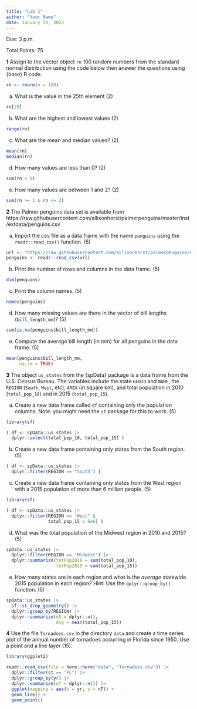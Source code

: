 ```yaml
---
title: "Lab 1"
author: "Your Name"
date: January 26, 2023
---
```


Due: 3 p.m.

Total Points: 75

**1** Assign to the vector object `rn` 100 random numbers from the standard normal distribution using the code below then answer the questions using {base} R code.

```r
rn <- rnorm(n = 100)
```

a. What is the value in the 25th element (2)
```r
rn[25]
```

b. What are the highest and lowest values (2)
```r
range(rn)
```

c. What are the mean and median values? (2)
```r
mean(rn)
median(rn)
```

d. How many values are less than 0? (2)
```r
sum(rn < 0)
```

e. How many values are between 1 and 2? (2)
```r
sum(rn >= 1 & rn <= 2)
```

**2** The Palmer penguins data set is available from https://raw.githubusercontent.com/allisonhorst/palmerpenguins/master/inst/extdata/penguins.csv

a. Import the csv file as a data frame with the name `penguins` using the `readr::read_csv()` function. (5)

```r
url <- "https://raw.githubusercontent.com/allisonhorst/palmerpenguins/master/inst/extdata/penguins.csv"
penguins <- readr::read_csv(url)
```

b. Print the number of rows and columns in the data frame. (5)
```r
dim(penguins)
```

c. Print the column names. (5)
```r
names(penguins)
```

d. How many missing values are there in the vector of bill lengths (`bill_length_mm`)? (5)
```r
sum(is.na(penguins$bill_length_mm))
```

e. Compute the average bill length (in mm) for all penguins in the data frame. (5)
```r
mean(penguins$bill_length_mm, 
     na.rm = TRUE)
```


**3** The object `us_states` from the {spData} package is a data frame from the U.S. Census Bureau. The variables include the state `GEOID` and `NAME`, the `REGION` (`South`, `West`, etc), `AREA` (in square km), and total population in 2010 (`total_pop_10`) and in 2015 (`total_pop_15`). 

a. Create a new data frame called `df` containing only the population columns. Note: you might need the `sf` package for this to work. (5) 
```r
library(sf)

( df <- spData::us_states |>
  dplyr::select(total_pop_10, total_pop_15) )
```

b. Create a new data frame containing only states from the South region. (5)
```r
( df <- spData::us_states |>
  dplyr::filter(REGION == "South") )
```


c. Create a new data frame containing only states from the West region with a 2015 population of more than 6 million people. (5)
```r
library(sf)

( df <- spData::us_states |>
  dplyr::filter(REGION == "West" &
                total_pop_15 > 6e6) )

```


d. What was the total population of the Midwest region in 2010 and 2015? (5)

```r
spData::us_states |>
  dplyr::filter(REGION == "Midwest") |>
  dplyr::summarize(totPop2010 = sum(total_pop_10),
                   totPop2015 = sum(total_pop_15))
```

e. How many states are in each region and what is the _average_ statewide 2015 population in each region? Hint: Use the `dplyr::group_by()` function. (5)

```r
spData::us_states |>
  sf::st_drop_geometry() |>
  dplyr::group_by(REGION) |>
  dplyr::summarize(nS = dplyr::n(),
                   Avg = mean(total_pop_15))
```

**4** Use the file `Tornadoes.csv` in the directory `data` and create a time series plot of the annual number of tornadoes occurring in Florida since 1950. Use a point and a line layer (15).
```r
library(ggplot2)

readr::read_csv(file = here::here("data", "Tornadoes.csv")) |>
  dplyr::filter(st == "FL") |>
  dplyr::group_by(yr) |>
  dplyr::summarize(nT = dplyr::n()) |>
  ggplot(mapping = aes(x = yr, y = nT)) +
  geom_line() +
  geom_point()
```

